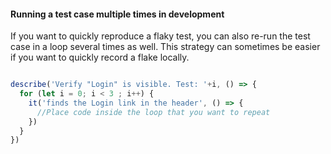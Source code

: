 #### Running a test case multiple times in development

If you want to quickly reproduce a flaky test, you can also re-run the test case in a loop several times as well. This strategy can sometimes be easier if you want to quickly record a flake locally.

```jsx

describe('Verify "Login" is visible. Test: '+i, () => {
  for (let i = 0; i < 3 ; i++) {
    it('finds the Login link in the header', () => {
      //Place code inside the loop that you want to repeat
    })
  }
})

```